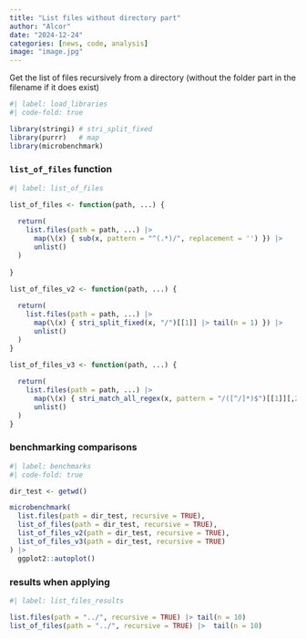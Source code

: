 ```yaml
---
title: "List files without directory part"
author: "Alcor"
date: "2024-12-24"
categories: [news, code, analysis]
image: "image.jpg"
---
```


Get the list of files recursively from a directory (without the folder part in the filename if it does exist)

```r
#| label: load_libraries
#| code-fold: true

library(stringi) # stri_split_fixed
library(purrr)   # map
library(microbenchmark)

```

### `list_of_files` function 

```r
#| label: list_of_files

list_of_files <- function(path, ...) {
  
  return(
    list.files(path = path, ...) |>
      map(\(x) { sub(x, pattern = "^(.*)/", replacement = '') }) |> 
      unlist()
  )
  
}

list_of_files_v2 <- function(path, ...) {
  
  return(
    list.files(path = path, ...) |>
      map(\(x) { stri_split_fixed(x, "/")[[1]] |> tail(n = 1) }) |>
      unlist()
  )
}

list_of_files_v3 <- function(path, ...) {
  
  return(
    list.files(path = path, ...) |>
      map(\(x) { stri_match_all_regex(x, pattern = "/([^/]*)$")[[1]][,2] }) |>
      unlist()
  )
}

```

### benchmarking comparisons

```r
#| label: benchmarks
#| code-fold: true

dir_test <- getwd()

microbenchmark(
  list.files(path = dir_test, recursive = TRUE),
  list_of_files(path = dir_test, recursive = TRUE),
  list_of_files_v2(path = dir_test, recursive = TRUE),
  list_of_files_v3(path = dir_test, recursive = TRUE)
) |> 
  ggplot2::autoplot()

```

### results when applying

```r
#| label: list_files_results

list.files(path = "../", recursive = TRUE) |> tail(n = 10)
list_of_files(path = "../", recursive = TRUE) |>  tail(n = 10)

```



